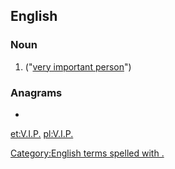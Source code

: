 ==English==

===Noun===
{{en-noun}}

# {{label|en|initialism}} {{alternative form of|VIP|nodot=1|lang=en}} ("[[very important person]]")

===Anagrams===
* {{l|en|PIV}}

[[Category:English terms spelled with .]]
[[et:V.I.P.]]
[[pl:V.I.P.]]